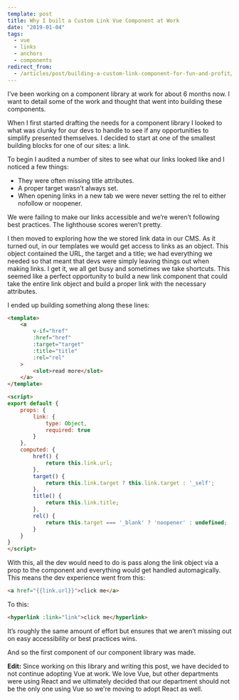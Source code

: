 ```yaml
---
template: post
title: Why I built a Custom Link Vue Component at Work
date: "2019-01-04"
tags:
  - vue
  - links
  - anchors
  - components
redirect_from:
  - /articles/post/building-a-custom-link-component-for-fun-and-profit/460/
---
```


I’ve been working on a component library at work for about 6 months now. I want to detail some of the work and thought that went into building these components.

When I first started drafting the needs for a component library I looked to what was clunky for our devs to handle to see if any opportunities to simplify presented themselves. I decided to start at one of the smallest building blocks for one of our sites: a link.

To begin I audited a number of sites to see what our links looked like and I noticed a few things:

* They were often missing title attributes.
* A proper target wasn’t always set.
* When opening links in a new tab we were never setting the rel to either nofollow or noopener.

We were failing to make our links accessible and we’re weren’t following best practices. The lighthouse scores weren’t pretty.

I then moved to exploring how the we stored link data in our CMS. As it turned out, in our templates we would get access to links as an object. This object contained the URL, the target and a title; we had everything we needed so that meant that devs were simply leaving things out when making links. I get it, we all get busy and sometimes we take shortcuts. This seemed like a perfect opportunity to build a new link component that could take the entire link object and build a proper link with the necessary attributes.

I ended up building something along these lines:

```html
<template>
    <a
        v-if="href"
        :href="href"
        :target="target"
        :title="title"
        :rel="rel"
    >
        <slot>read more</slot>
    </a>
</template>

<script>
export default {
    props: {
        link: {
            type: Object,
            required: true
        }
    },
    computed: {
        href() {
            return this.link.url;
        },
        target() {
            return this.link.target ? this.link.target : '_self';
        },
        title() {
            return this.link.title;
        },
        rel() {
            return this.target === '_blank' ? 'noopener' : undefined;
        }
    }
}
</script>
```

With this, all the dev would need to do is pass along the link object via a prop to the component and everything would get handled automagically. This means the dev experience went from this:

```html
<a href="{{link.url}}">click me</a>
```

To this:

```html
<hyperlink :link="link">click me</hyperlink>
```

It’s roughly the same amount of effort but ensures that we aren’t missing out on easy accessibility or best practices wins.

And so the first component of our component library was made.

**Edit:**
Since working on this library and writing this post, we have decided to not continue adopting Vue at work. We love Vue, but other departments were using React and we ultimately decided that our department should not be the only one using Vue so we're moving to adopt React as well.
